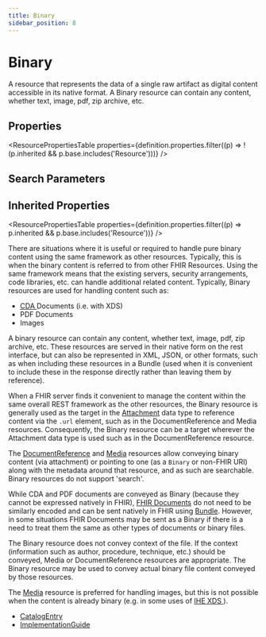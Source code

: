 ```yaml
---
title: Binary
sidebar_position: 8
---
```



# Binary

A resource that represents the data of a single raw artifact as digital content accessible in its native format. A <Link to="/docs/api/fhir/resources/binary">Binary</Link> resource can contain any content, whether text, image, pdf, zip archive, etc.

<Tabs queryString="section">
  <TabItem value="schema" label="Schema" default>

## Properties

<ResourcePropertiesTable
  properties={definition.properties.filter((p) => !(p.inherited && p.base.includes('Resource')))}
/>

## Search Parameters

<SearchParamsTable searchParams={definition.searchParameters} />

## Inherited Properties

<ResourcePropertiesTable properties={definition.properties.filter((p) => p.inherited && p.base.includes('Resource'))} />

  </TabItem>
<TabItem value="usage" label="Usage">
<div> <a name="scope"></a>  <p> There are situations where it is useful or required to handle pure binary content using the same framework as other  resources. Typically, this is when the binary content is referred to from other FHIR Resources.  Using the same framework means that the existing servers, security arrangements, code libraries, etc.  can handle additional related content. Typically, <Link to="/docs/api/fhir/resources/binary">Binary</Link> resources are used for handling content such as: </p> <ul>  <li><a href="http://www.hl7.org/implement/standards/product_brief.cfm?product_id=7">CDA </a> Documents (i.e. with XDS)</li>  <li>PDF Documents</li>  <li>Images</li> </ul> <p> A binary resource can contain any content, whether text, image, pdf, zip archive, etc. These  resources are served in their native form on the rest interface, but can also be represented in XML, JSON, or other formats,  such as when including these resources in a <Link to="/docs/api/fhir/resources/bundle">Bundle</Link> (used when it is convenient to include these in the  response directly rather than leaving them by reference). </p> </div>
</TabItem>
<TabItem value="relationships" label="Relationships">
<div> <a name="bnr"></a>  <p> When a FHIR server finds it convenient to manage the content within the same overall REST framework  as the other resources, the <Link to="/docs/api/fhir/resources/binary">Binary</Link> resource is generally used as the target in the  <a href="https://www.hl7.org/fhir//api/fhir/datatypes/attachment">Attachment</a> data type to reference content via the <code>.url</code>  element, such as in the <Link to="/docs/api/fhir/resources/documentreference">DocumentReference</Link> and <Link to="/docs/api/fhir/resources/media">Media</Link> resources. Consequently, the <Link to="/docs/api/fhir/resources/binary">Binary</Link> resource can  be a target wherever the <Link to="/docs/api/fhir/datatypes/attachment">Attachment</Link> data type is used such as in the <Link to="/docs/api/fhir/resources/documentreference">DocumentReference</Link> resource.  </p> <p> The <a href="/docs/api/fhir/resources/documentreference">DocumentReference</a> and <a href="/docs/api/fhir/resources/media">Media</a> resources  allow conveying binary content (via attachment) or pointing to one (as a <code>Binary</code> or non-FHIR  URI) along with the metadata around that resource, and as such are searchable.   <Link to="/docs/api/fhir/resources/binary">Binary</Link> resources do not support 'search'. </p> <p> While CDA and PDF documents are conveyed as <Link to="/docs/api/fhir/resources/binary">Binary</Link> (because they cannot be expressed natively in FHIR),  <a href="https://www.hl7.org/fhir/documents.html">FHIR Documents</a> do not need to be similarly encoded and can be sent natively  in FHIR using <a href="/docs/api/fhir/resources/bundle">Bundle</a>.  However, in some situations FHIR Documents may be sent  as a <Link to="/docs/api/fhir/resources/binary">Binary</Link> if there is a need to treat them the same as other types of documents or binary files. </p> <p> The <Link to="/docs/api/fhir/resources/binary">Binary</Link> resource does not convey context of the file. If the context (information such as  author, procedure, technique, etc.) should be conveyed, <Link to="/docs/api/fhir/resources/media">Media</Link> or <Link to="/docs/api/fhir/resources/documentreference">DocumentReference</Link> resources are  appropriate. The <Link to="/docs/api/fhir/resources/binary">Binary</Link> resource may be used to convey actual binary file content conveyed by  those resources. </p> <p> The <a href="/docs/api/fhir/resources/media">Media</a> resource is preferred for handling images, but this is not possible when the content is already binary (e.g. in some uses of <a href="https://wiki.ihe.net/index.php/Cross-Enterprise_Document_Sharing">IHE XDS </a>). </p> </div>
</TabItem>

<TabItem value="referencedBy" label="Referenced By">
<ul><li><a href="/docs/api/fhir/resources/catalogentry">CatalogEntry</a></li>
<li><a href="/docs/api/fhir/resources/implementationguide">ImplementationGuide</a></li></ul>
</TabItem>
</Tabs>
